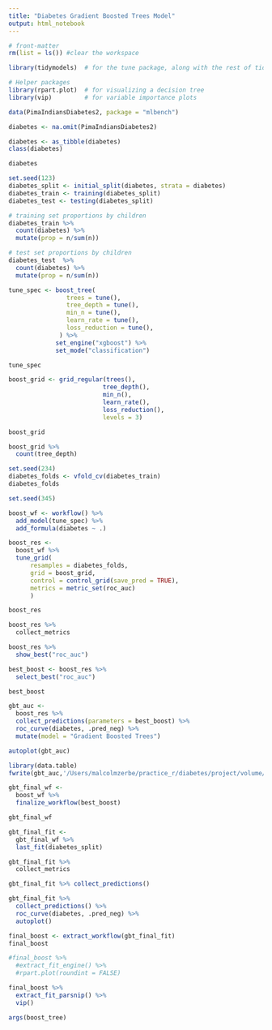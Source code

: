 ```yaml
---
title: "Diabetes Gradient Boosted Trees Model"
output: html_notebook
---
```


```r
# front-matter
rm(list = ls()) #clear the workspace

library(tidymodels)  # for the tune package, along with the rest of tidymodels

# Helper packages
library(rpart.plot)  # for visualizing a decision tree
library(vip)         # for variable importance plots
```

```r
data(PimaIndiansDiabetes2, package = "mlbench")

diabetes <- na.omit(PimaIndiansDiabetes2)

diabetes <- as_tibble(diabetes)
class(diabetes)

diabetes
```

```r
set.seed(123)
diabetes_split <- initial_split(diabetes, strata = diabetes)
diabetes_train <- training(diabetes_split)
diabetes_test <- testing(diabetes_split)
```

```r
# training set proportions by children
diabetes_train %>% 
  count(diabetes) %>% 
  mutate(prop = n/sum(n))

# test set proportions by children
diabetes_test  %>% 
  count(diabetes) %>% 
  mutate(prop = n/sum(n))
```

```r
tune_spec <- boost_tree(
                trees = tune(),
                tree_depth = tune(),
                min_n = tune(),
                learn_rate = tune(),
                loss_reduction = tune(),
              ) %>%
             set_engine("xgboost") %>%
             set_mode("classification")

tune_spec
```

```r
boost_grid <- grid_regular(trees(),
                          tree_depth(),
                          min_n(),
                          learn_rate(),
                          loss_reduction(),
                          levels = 3)

boost_grid
```

```r
boost_grid %>%
  count(tree_depth)
```

```r
set.seed(234)
diabetes_folds <- vfold_cv(diabetes_train)
diabetes_folds
```

```r
set.seed(345)

boost_wf <- workflow() %>%
  add_model(tune_spec) %>%
  add_formula(diabetes ~ .)

boost_res <-
  boost_wf %>%
  tune_grid(
      resamples = diabetes_folds,
      grid = boost_grid,
      control = control_grid(save_pred = TRUE),
      metrics = metric_set(roc_auc)
      )

boost_res
```

```r
boost_res %>%
  collect_metrics
```

```r
boost_res %>%
  show_best("roc_auc")
```

```r
best_boost <- boost_res %>%
  select_best("roc_auc")

best_boost
```
```r
gbt_auc <-
  boost_res %>%
  collect_predictions(parameters = best_boost) %>%
  roc_curve(diabetes, .pred_neg) %>%
  mutate(model = "Gradient Boosted Trees")

autoplot(gbt_auc)

library(data.table)
fwrite(gbt_auc,'/Users/malcolmzerbe/practice_r/diabetes/project/volume/data/processed/gbt_auc.csv')
```

```r
gbt_final_wf <-
  boost_wf %>%
  finalize_workflow(best_boost)

gbt_final_wf
```

```r
gbt_final_fit <-
  gbt_final_wf %>%
  last_fit(diabetes_split)

gbt_final_fit %>%
  collect_metrics

gbt_final_fit %>% collect_predictions()
```

```r
gbt_final_fit %>%
  collect_predictions() %>%
  roc_curve(diabetes, .pred_neg) %>%
  autoplot()
```

```r
final_boost <- extract_workflow(gbt_final_fit)
final_boost
```

```r
#final_boost %>%
  #extract_fit_engine() %>%
  #rpart.plot(roundint = FALSE)
```

```r
final_boost %>%
  extract_fit_parsnip() %>%
  vip()
```


```r
args(boost_tree)
```

